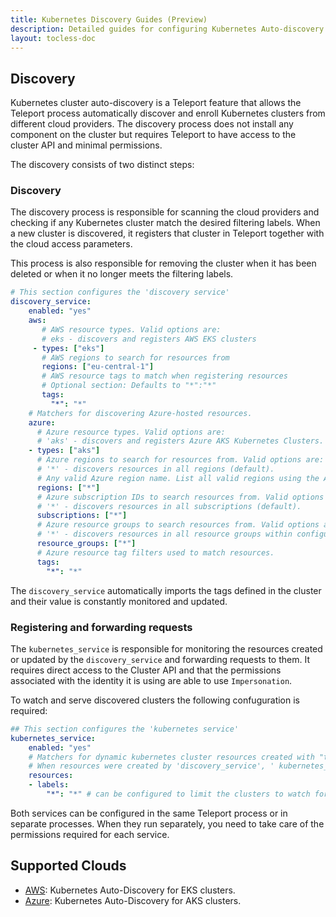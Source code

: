 ```yaml
---
title: Kubernetes Discovery Guides (Preview)
description: Detailed guides for configuring Kubernetes Auto-discovery.
layout: tocless-doc
---
```


## Discovery

Kubernetes cluster auto-discovery is a Teleport feature that allows the Teleport process automatically discover and enroll Kubernetes clusters from different cloud providers. 
The discovery process does not install any component on the cluster but requires Teleport to have access to the cluster API and minimal permissions.

The discovery consists of two distinct steps:

### Discovery

The discovery process is responsible for scanning the cloud providers and checking if any Kubernetes cluster match the desired filtering labels. 
When a new cluster is discovered, it registers that cluster in Teleport together with the cloud access parameters.

This process is also responsible for removing the cluster when it has been deleted or when it no longer meets the filtering labels.


```yaml
# This section configures the 'discovery service'
discovery_service:
    enabled: "yes"
    aws:
       # AWS resource types. Valid options are:
       # eks - discovers and registers AWS EKS clusters
     - types: ["eks"]
       # AWS regions to search for resources from
       regions: ["eu-central-1"]
       # AWS resource tags to match when registering resources
       # Optional section: Defaults to "*":"*"
       tags:
         "*": "*"
    # Matchers for discovering Azure-hosted resources.
    azure:
      # Azure resource types. Valid options are:
      # 'aks' - discovers and registers Azure AKS Kubernetes Clusters.
    - types: ["aks"]
      # Azure regions to search for resources from. Valid options are:
      # '*' - discovers resources in all regions (default).
      # Any valid Azure region name. List all valid regions using the Azure "az" cli: `az account list-locations -o table`
      regions: ["*"]
      # Azure subscription IDs to search resources from. Valid options are:
      # '*' - discovers resources in all subscriptions (default).
      subscriptions: ["*"]
      # Azure resource groups to search resources from. Valid options are:
      # '*' - discovers resources in all resource groups within configured subscription(s) (default).
      resource_groups: ["*"]
      # Azure resource tag filters used to match resources.
      tags:
        "*": "*"
```

The `discovery_service` automatically imports the tags defined in the cluster and 
their value is constantly monitored and updated.

### Registering and forwarding requests

The `kubernetes_service` is responsible for monitoring the resources created or 
updated by the `discovery_service` and forwarding requests to them.
It requires direct access to the Cluster API and that the permissions associated 
with the identity it is using are able to use `Impersonation`.

To watch and serve discovered clusters the following confuguration is required:

```yaml
## This section configures the 'kubernetes service'
kubernetes_service:
    enabled: "yes"
    # Matchers for dynamic kubernetes cluster resources created with "tctl create" command or by Kubernetes auto-discovery.
    # When resources were created by 'discovery_service', ' kubernetes_service' must have the required permissions.
    resources:
    - labels:
        "*": "*" # can be configured to limit the clusters to watch for this service.
```

Both services can be configured in the same Teleport process or in separate processes. 
When they run separately, you need to take care of the permissions required for each service.

## Supported Clouds

- [AWS](./discovery/aws.mdx): Kubernetes Auto-Discovery for EKS clusters.
- [Azure](./discovery/azure.mdx): Kubernetes Auto-Discovery for AKS clusters.

